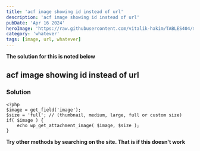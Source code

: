 ```yaml
---
title: 'acf image showing id instead of url'
description: 'acf image showing id instead of url'
pubDate: 'Apr 16 2024'
heroImage: 'https://raw.githubusercontent.com/vitalik-hakim/TABLES404/main/error_b/misc.png'
category: 'whatever'
tags: [image, url, whatever]
---
```


**The solution for this is noted below**

## acf image showing id instead of url

### Solution

```whatever
<?php
$image = get_field('image');
$size = 'full'; // (thumbnail, medium, large, full or custom size)
if( $image ) {
    echo wp_get_attachment_image( $image, $size );
}
```

**Try other methods by searching on the site. That is if this doesn't work**
